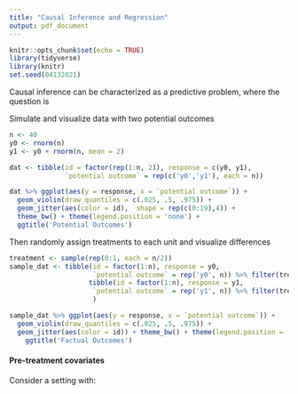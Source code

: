 ```yaml
---
title: "Causal Inference and Regression"
output: pdf_document
---
```


```r
knitr::opts_chunk$set(echo = TRUE)
library(tidyverse)
library(knitr)
set.seed(04132021)
```

Causal inference can be characterized as a predictive problem, where the question is 

\vfill

Simulate and visualize data with two potential outcomes

\vfill

```r
n <- 40
y0 <- rnorm(n)
y1 <- y0 + rnorm(n, mean = 2)
```

\vfill
```r
dat <- tibble(id = factor(rep(1:n, 2)), response = c(y0, y1), 
              `potential outcome` = rep(c('y0','y1'), each = n))

dat %>% ggplot(aes(y = response, x = `potential outcome`)) + 
  geom_violin(draw_quantiles = c(.025, .5, .975)) + 
  geom_jitter(aes(color = id),  shape = rep(c(0:19),4)) +
  theme_bw() + theme(legend.position = 'none') +
  ggtitle('Potential Outcomes')
```

\newpage

Then randomly assign treatments to each unit and visualize differences
\vfill

```r
treatment <- sample(rep(0:1, each = n/2))
sample_dat <- tibble(id = factor(1:n), response = y0, 
                     `potential outcome` = rep('y0', n)) %>% filter(treatment == 0) %>% bind_rows(
                    tibble(id = factor(1:n), response = y1, 
                     `potential outcome` = rep('y1', n)) %>% filter(treatment == 1)   
                     )
```

\vfill

```r
sample_dat %>% ggplot(aes(y = response, x = `potential outcome`)) + 
  geom_violin(draw_quantiles = c(.025, .5, .975)) + 
  geom_jitter(aes(color = id)) + theme_bw() + theme(legend.position = 'none') +
    ggtitle('Factual Outcomes')

```


\newpage

#### Pre-treatment covariates

Consider a setting with: 


\vfill


\vfill



\vfill

\vfill

\vfill

